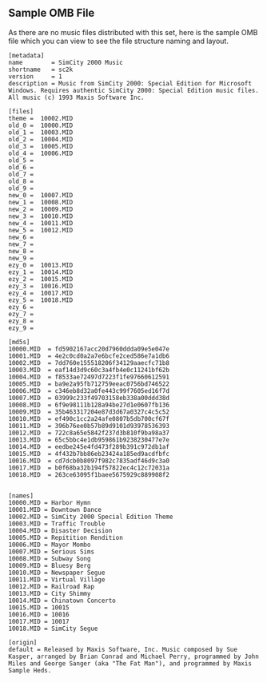 ==Sample OMB File==
As there are no music files distributed with this set, here is the sample OMB file which you can view to see the file structure naming and layout. 

<pre>
[metadata]
name        = SimCity 2000 Music
shortname   = sc2k
version     = 1
description = Music from SimCity 2000: Special Edition for Microsoft Windows. Requires authentic SimCity 2000: Special Edition music files. All music (c) 1993 Maxis Software Inc. 

[files]
theme =  10002.MID
old_0 =  10000.MID
old_1 =  10003.MID
old_2 =  10004.MID
old_3 =  10005.MID
old_4 =  10006.MID
old_5 =
old_6 =
old_7 =
old_8 =
old_9 =
new_0 =  10007.MID
new_1 =  10008.MID
new_2 =  10009.MID
new_3 =  10010.MID
new_4 =  10011.MID
new_5 =  10012.MID
new_6 = 
new_7 =
new_8 =
new_9 =
ezy_0 =  10013.MID
ezy_1 =  10014.MID
ezy_2 =  10015.MID
ezy_3 =  10016.MID
ezy_4 =  10017.MID
ezy_5 =  10018.MID
ezy_6 = 
ezy_7 =
ezy_8 =
ezy_9 =

[md5s]
10000.MID  = fd5902167acc20d7960ddda09e5e047e
10001.MID  = 4e2c0cd0a2a7e6bcfe2ced586e7a1db6
10002.MID  = 7dd760e155518206f34129aaecfc71b8
10003.MID  = eaf14d3d9c60c3a4fb4e0c11241bf62b
10004.MID  = f8533ae72497d7223f1fe97660612591
10005.MID  = ba9e2a95fb712759eeac0756bd746522
10006.MID  = c346eb8d32a0fe443c99f7605ed16f7d
10007.MID  = 03999c233f49703158eb338a00ddd38d
10008.MID  = 6f9e98111b128a94be27d1e0607fb136
10009.MID  = 35b463317204e87d3d67a0327c4c5c52
10010.MID  = ef490c1cc2a24afe0807b5db700cf67f
10011.MID  = 396b76ee0b57b89d9101d93978536393
10012.MID  = 722c8a65e5842f237d3b810f9ba98a37
10013.MID  = 65c5bbc4e1db959861b9238230477e7e
10014.MID  = eedbe245e4fd473f289b391c972db1af
10015.MID  = 4f432b7bb86eb23424a185ed9acdfbfc
10016.MID  = cd7dcb0b8097f982c7835adf46d9c3a0
10017.MID  = b0f68ba32b194f57822ec4c12c72031a
10018.MID  = 263ce63095f1baee5675929c889908f2


[names]
10000.MID = Harbor Hymn
10001.MID = Downtown Dance
10002.MID = SimCity 2000 Special Edition Theme
10003.MID = Traffic Trouble
10004.MID = Disaster Decision
10005.MID = Repitition Rendition
10006.MID = Mayor Mombo
10007.MID = Serious Sims
10008.MID = Subway Song
10009.MID = Bluesy Berg
10010.MID = Newspaper Segue
10011.MID = Virtual Village
10012.MID = Railroad Rap
10013.MID = City Shimmy
10014.MID = Chinatown Concerto
10015.MID = 10015
10016.MID = 10016
10017.MID = 10017
10018.MID = SimCity Segue

[origin]
default = Released by Maxis Software, Inc. Music composed by Sue Kasper, arranged by Brian Conrad and Michael Perry, programmed by John Miles and George Sanger (aka "The Fat Man"), and programmed by Maxis Sample Heds.

</pre>